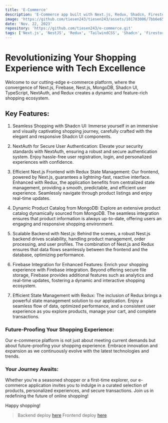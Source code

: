 ```yaml
---
title: 'E-Commerce'
description: 'E-Commerce app built with Next.js, Redux, Shadcn, Firestore'
image: 'https://github.com/tiesen243/tiesen243/assets/101703006/7bb6e65c-f8f9-4ec1-9eed-d0bfcb4d99b5'
date: 'Nov. 22, 2023'
repository: 'https://github.com/tiesen243/e-commerce.git'
tags: ['Next.js', 'NestJS', 'Redux', 'TailwindCSS', 'Shadcn', 'Firestore']
---
```


# Revolutionizing Your Shopping Experience with Tech Excellence

Welcome to our cutting-edge e-commerce platform, where the convergence of Next.js, Firebase, Nest.js, MongoDB, Shadcn UI, TypeScript, NextAuth, and Redux creates a dynamic and feature-rich shopping ecosystem.

## Key Features:

1. Seamless Shopping with Shadcn UI:
Immerse yourself in an immersive and visually captivating shopping journey, carefully crafted with the elegant and responsive Shadcn UI components.

2. NextAuth for Secure User Authentication:
Elevate your security standards with NextAuth, ensuring a robust and secure authentication system. Enjoy hassle-free user registration, login, and personalized experiences with confidence.

3. Efficient Next.js Frontend with Redux State Management:
Our frontend, powered by Next.js, guarantees a lightning-fast, reactive interface. Enhanced with Redux, the application benefits from centralized state management, providing a smooth, predictable, and efficient user experience. Seamlessly navigate through product listings and enjoy real-time updates.

4. Dynamic Product Catalog from MongoDB:
Explore an extensive product catalog dynamically sourced from MongoDB. The seamless integration ensures that product information is always up-to-date, offering users an engaging and responsive shopping environment.

5. Scalable Backend with Nest.js:
Behind the scenes, a robust Nest.js backend drives scalability, handling product management, order processing, and user profiles. The combination of Nest.js and Redux ensures that data flows seamlessly between the frontend and the database, optimizing performance.

6. Firebase Integration for Enhanced Features:
Enrich your shopping experience with Firebase integration. Beyond offering secure file storage, Firebase provides additional features such as analytics and real-time updates, fostering a dynamic and interactive shopping ecosystem.

7. Efficient State Management with Redux:
The inclusion of Redux brings a powerful state management solution to our application. Enjoy a seamless flow of data, optimized performance, and a consistent user experience as you explore products, manage your cart, and complete transactions.

### Future-Proofing Your Shopping Experience:
Our e-commerce platform is not just about meeting current demands but about future-proofing your shopping experience. Embrace innovation and expansion as we continuously evolve with the latest technologies and trends.

### Your Journey Awaits:
Whether you're a seasoned shopper or a first-time explorer, our e-commerce application invites you to indulge in a curated selection of products, personalized experiences, and secure transactions. Join us in redefining the future of online shopping!

Happy shopping!

> Backend deploy [here](https://api.tiesen.id.vn/api-docs/)
> Frontend deploy [here](https://tn-store.tiesen.id.vn/)
